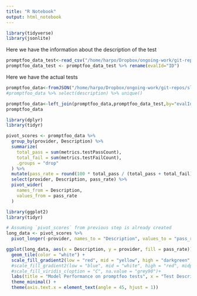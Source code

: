 ```yaml
---
title: "R Notebook"
output: html_notebook
---
```

```r
library(tidyverse)
library(jsonlite)
```


Here we have the information about the description of the test
```r
promptfoo_data_test<-read_csv("/home/harpo/Dropbox/ongoing-work/git-repos/slips-tools/llm-unittest/results/evals_openai.csv")
promptfoo_data_test <- promptfoo_data_test %>% rename(evalId="ID")
```
Here we have the actual tests
```r
promptfoo_data<-fromJSON("/home/harpo/Dropbox/ongoing-work/git-repos/slips-tools/llm-unittest/results/cols_export_openai.json",flatten = TRUE)
#promptfoo_data %>% select(description) %>% unique()
```

```r
promptfoo_data<-left_join(promptfoo_data,promptfoo_data_test,by="evalId")
promptfoo_data
```

```r
library(dplyr)
library(tidyr)

pivot_scores <- promptfoo_data %>%
  group_by(provider, Description) %>%
  summarize(
    total_pass = sum(metrics.testPassCount),
    total_fail = sum(metrics.testFailCount),
    .groups = "drop"
  ) %>%
  mutate(pass_rate = round(100 * total_pass / (total_pass + total_fail), 2)) %>%
  select(provider, Description, pass_rate) %>%
  pivot_wider(
    names_from = Description,
    values_from = pass_rate
  )

```
```r
library(ggplot2)
library(tidyr)

# Assuming `pivot_scores` from previous step is already created
long_data <- pivot_scores %>%
  pivot_longer(-provider, names_to = "Description", values_to = "pass_rate")

ggplot(long_data, aes(x = Description, y = provider, fill = pass_rate)) +
  geom_tile(color = "white") +
  scale_fill_gradient2(low = "red", mid = "yellow", high = "darkgreen", midpoint = 50, na.value = "grey90") +
  #scale_fill_gradient2(low = "blue", mid = "white", high = "red", midpoint = 50, na.value = "grey90") +
  #scale_fill_viridis_c(option = "C", na.value = "grey90")+
  labs(title = "Model Performance on promptfoo tests", x = "Test Description", y = "Model", fill = "Pass Rate (%)") +
  theme_minimal() +
  theme(axis.text.x = element_text(angle = 45, hjust = 1))

```

